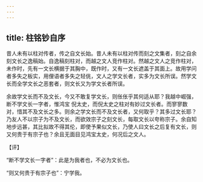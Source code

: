```yaml
---
---
---
```

title: 柱铭钞自序
---







昔人未有以柱对传者，传之自文长始。昔人未有以柱对传而刻之文集者，刻之自余刻文长之逸稿始。自逸稿刻柱对，而越之文人竞作柱对。然越之文人之竞作柱对，未作时，先有一文长横据于其胸中，既作时，又有一文长遮盖于其面上。故用学问者多失之板实，用俚语者多失之轻佻，文人之学文长者，实多为文长所误。然学文长而全学文长之恶套者，则文长又为学文长者所误。

余故学文长而不及文长，今又不敢复学文长，则伥伥乎其何适从耶？我越中崛强，断不学文长一字者，惟鸿宝 倪太史，而倪太史之柱对有妙过文长者。而寥寥数对，惜其不及文长之多。则余之学文长而不及文长者，又何取乎？其多过文长耶？乃友人不以宗子为不及文长，而欲效宗子之刻文长，每取文长以夸称宗子。余自知地步远甚，其比拟故不得其伦，即使予果似文长，乃使人曰文长之后复有文长，则又何贵于有宗子也？余且无面目见鸿宝太史，何况后之文人。

【评】

“断不学文长一字者”：此是为我者也，不必为文长也。

“则又何贵于有宗子也”：宁学我。